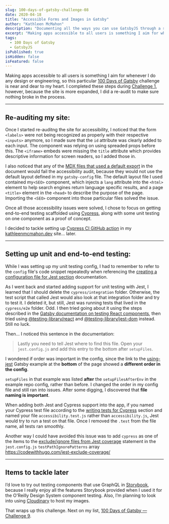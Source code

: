```yaml
---
slug: 100-days-of-gatsby-challenge-08
date: 2020-04-18
title: "Accessible Forms and Images in Gatsby"
author: "Kathleen McMahon"
description: "Documenting all the ways you can use GatsbyJS through a set of challenges."
excerpt: "Making apps accessible to all users is something I aim for whenever I do any design or engineering, so this particular 100 Days of Gatsby..."
tags:
  - 100 Days of Gatsby
  - GatsbyJS
isPublished: true
isHidden: false
isFeatured: false
---
```


Making apps accessible to all users is something I aim for whenever I do any design or engineering, so this particular [100 Days of Gatsby](https://twitter.com/gatsbyjs/status/1208068118335119364) challenge is near and dear to my heart. I completed these steps during [Challenge 1](/write/100-days-of-gatsby-challenge-01), however, because the site is more expanded, I did a re-audit to make sure nothing broke in the process.

---

## Re-auditing my site:

Once I started re-auditng the site for accessibility, I noticed that the form `<labels>` were not being recognized as properly with their respective `<inputs>` anymore, so I made sure that the `id` attribute was clearly added to each input. The component was relying on using spreaded props before this. The `<iframe>` embeds were missing the `title` attribute which provides descriptive information for screen readers, so I added those in.

I also noticed that any of the [MDX files that used a default export](https://www.gatsbyjs.org/docs/mdx/writing-pages/#defining-a-layout) in the document would fail the accessibility audit, because they would not use the default layout defined in my `gatsby-config` file. The default layout file I used contained my`<SEO>` component, which injects a `lang` attribute into the `<html>` element to help search engines return language specific results, and a page `<title>` element in the `<head>` to describe the purpose of the page. Importing the `<SEO>` component into those particular files solved the issue.

Once all those accessibility issues were solved, I chose to focus on getting end-to-end testing scaffolded using [Cypress](https://www.cypress.io/), along with some unit testing on one component as a proof of concept.

I decided to tackle setting up [Cypress CI GitHub action](https://github.com/cypress-io/github-action) in my [kathleenmcmahon.dev](https://kathleenmcmahon.dev) site… later.

---

## Setting up unit and end-to-end testing:

While I was setting up my unit testing config, I had to remember to refer to the `config` file's code snippet repeatedly when referencing the [creating a configuration file for Jest section](https://www.gatsbyjs.org/docs/unit-testing/#2-creating-a-configuration-file-for-jest) documentation.

As I went back and started adding support for unit testing with Jest, I learned that I should delete the `cypress/integration` folder. Otherwise, the test script that called Jest would also look at that integration folder and try to test it. I deleted it, but still, Jest was running tests that lived in the `cypress/e2e` folder. Odd. I then tried going about it using the steps described in the [Gatsby documentation on testing React components](https://www.gatsbyjs.org/docs/testing-react-components/), then tried using [@testing-library/react](https://testing-library.com/docs/react-testing-library/intro) and [@testing-library/jest-dom](https://testing-library.com/docs/ecosystem-jest-dom) instead. Still no luck.

Then... I noticed this sentence in the documentation:

> Lastly you need to tell Jest where to find this file. Open your `jest.config.js` and add this entry to the bottom after `setupFiles`.

I wondered if order was important in the config, since the link to the [using-jest](https://github.com/gatsbyjs/gatsby/tree/master/examples/using-jest) Gatsby example at the **bottom** of the page showed a **different order in the config**.

`setupFiles` in that example was listed **after** the `setupFilesAfterEnv` in the example repo config, rather than before. I changed the order in my config file and still ran into issues. After some digging, I discovered that **file naming is important**.

When adding both Jest and Cypress support into the app, if you named your Cypress test file according to the [writing tests for Cypress](https://www.gatsbyjs.org/docs/end-to-end-testing/#writing-tests) section and named your file `accessibility.test.js` rather than `accessibility.js`, Jest would try to run a test on that file. Once I removed the `.test` from the file name, all tests ran smoothly.

Another way I could have avoided this issue was to add `cypress` as one of the items to the [exclude/ignore files from Jest coverage](https://codewithhugo.com/jest-exclude-coverage/) statement in the `jest.config.js` `testPathIgnorePatterns` array https://codewithhugo.com/jest-exclude-coverage/

---

## Items to tackle later

I’d love to try out testing components that use GraphQL in [Storybook](https://storybook.js.org/), because I really enjoy all the features Storybook provided when I used it for the O'Reilly Design System component testing. Also, I’m planning to look into using [Cloudinary](https://cloudinary.com/) to host my images.

That wraps up this challenge. Next on my list, [100 Days of Gatsby — Challenge 9](/write/100-days-of-gatsby-challenge-09/).
